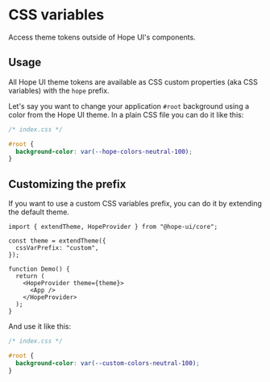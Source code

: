 # CSS variables

Access theme tokens outside of Hope UI's components.

## Usage

All Hope UI theme tokens are available as CSS custom properties (aka CSS variables) with the `hope` prefix.

Let's say you want to change your application `#root` background using a color from the Hope UI theme. In a plain CSS file you can do it like this:

```css
/* index.css */

#root {
  background-color: var(--hope-colors-neutral-100);
}
```

## Customizing the prefix

If you want to use a custom CSS variables prefix, you can do it by extending the default theme.

```tsx
import { extendTheme, HopeProvider } from "@hope-ui/core";

const theme = extendTheme({
  cssVarPrefix: "custom",
});

function Demo() {
  return (
    <HopeProvider theme={theme}>
      <App />
    </HopeProvider>
  );
}
```

And use it like this:

```css
/* index.css */

#root {
  background-color: var(--custom-colors-neutral-100);
}
```
